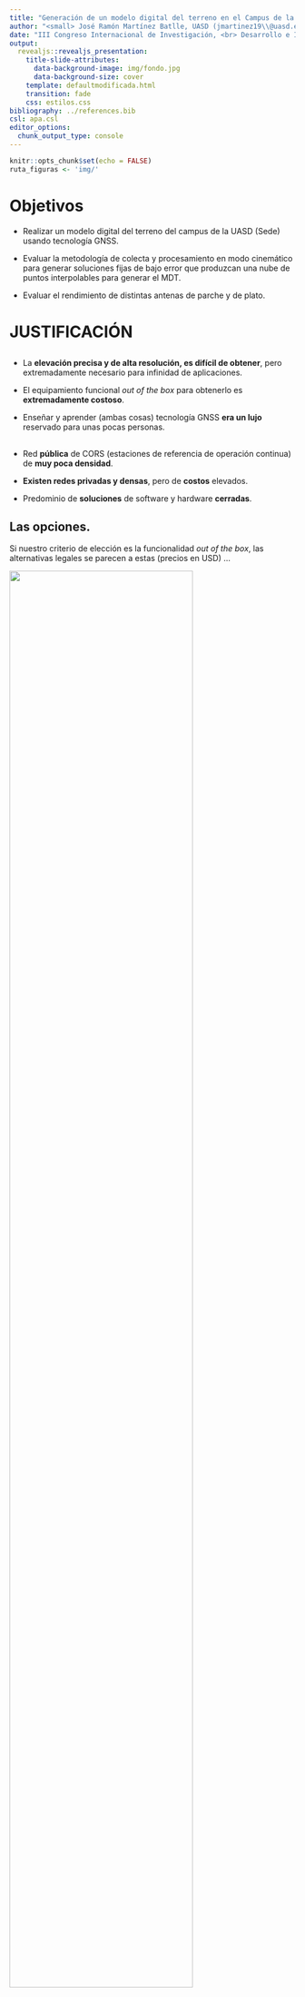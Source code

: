 ```yaml
---
title: "Generación de un modelo digital del terreno en el Campus de la UASD utilizando receptores GNSS de bajo costo"
author: "<small> José Ramón Martínez Batlle, UASD (jmartinez19\\@uasd.edu.do)</small>"
date: "III Congreso Internacional de Investigación, <br> Desarrollo e Innovación (I+D+I) <br> XXIII Jornada de Investigación Científica <br> <small> Universidad Autónoma de Santo Domingo (UASD) <br> 19 al 21 de noviembre, 2024 <br> Santo Domingo, República Dominicana </small> <br> <span style='font-size: 18px;'>https://geofis.github.io/mdt-campus-uasd-gnss-bajo-costo/presentaciones/III-Congreso-IDI-XXIII-JIC-nov24.html</span>"
output:
  revealjs::revealjs_presentation:
    title-slide-attributes:
      data-background-image: img/fondo.jpg
      data-background-size: cover
    template: defaultmodificada.html
    transition: fade
    css: estilos.css
bibliography: ../references.bib
csl: apa.csl
editor_options:
  chunk_output_type: console
---
```


```r
knitr::opts_chunk$set(echo = FALSE)
ruta_figuras <- 'img/'
```

# Objetivos

- Realizar un modelo digital del terreno del campus de la UASD (Sede) usando tecnología GNSS.

- Evaluar la metodología de colecta y procesamiento en modo cinemático para generar soluciones fijas de bajo error que produzcan una nube de puntos interpolables para generar el MDT.

- Evaluar el rendimiento de distintas antenas de parche y de plato.

# JUSTIFICACIÓN

##

- La __elevación precisa y de alta resolución, es difícil de obtener__, pero extremadamente necesario para infinidad de aplicaciones.

- El equipamiento funcional _out of the box_ para obtenerlo es __extremadamente costoso__.

- Enseñar y aprender (ambas cosas) tecnología GNSS __era un lujo__ reservado para unas pocas personas.

##

- Red __pública__ de CORS (estaciones de referencia de operación continua) de __muy poca densidad__.

- __Existen redes privadas y densas__, pero de __costos__ elevados.

- Predominio de __soluciones__ de software y hardware __cerradas__.

## Las opciones.

Si nuestro criterio de elección es la funcionalidad _out of the box_, las alternativas legales se parecen a estas (precios en USD) ...

![](img/trimble-used.png){width=80%}

## ![](img/emlid-base-rover.jpg)

## ![](img/foif-base-rover.jpg)

## ![](img/comnav-sinognss-base-rover.jpg)

## ... o armamos nuestros propios receptores usando placas y módulos OEM ...

![](img/ardusimple-mouser.jpg)

## ![](img/unicore-um982.jpg)

## ![](img/quectel-lg290.jpg)

## ... y los operamos con software de código abierto y servicios gratuitos.

![](img/rtkbase.jpg){width=55%}
https://github.com/Stefal/rtkbase

## ![](img/rtk2go.jpg){width=75%}
http://rtk2go.com/

## Aplicaciones

* __APRENDER Y ENSEÑAR SIN MIEDO A TENER QUE EMPEÑAR UN RIÑÓN__.

## ![](img/ensenar-aprender.jpg){width=50%}
Fotos: Cinthia Vandepool y Edwin Fernández

## ![](img/ensenar-aprender-2.jpg){width=60%}

## Aplicaciones

* Topografía y mensura.

* Monitoreo de __la deformación del terreno (e.g. subsidencia), deslizamientos, fallas__.

* Perfil de __playa__, sección transversal del __río__, apoyo a la hidráulica fluvial.

* __Inventario preciso de seres vivos__, especialmente de plantas.

* Corrección en el procesamiento __fotogramétrico y de datos LiDAR__.

## Aplicaciones

* Construcción, monitoreo de __edificaciones y estructuras__ (puentes).

* __Agricultura__ de precisión.

* Detección de __tsunamis__ por boyas GNSS.

* Sistemas de __transporte__, vehículos autónomos.

* Sistemas de cartografía __móviles__ (Street View).

* El "etc." es bastante extenso.

# MATERIALES Y MÉTODOS

```bash
convert -density 300 -background white -alpha remove -alpha off -resize 1920x \
  presentaciones/img/metodologia-grafica.pdf \
  presentaciones/img/metodologia-grafica.jpg
```

## ![](img/metodologia-grafica.jpg)

## ![](img/partes-peq.jpg){width=85%}

## ![](img/cuatro-receptores-cuatro-antenas.jpg){width=90%}
<small>Velocidad: <10 km/h, cada época separada, a lo sumo, por medio metro</small>

## ![](img/palo-antena-receptor-sw-maps-lefebure-en-terreno.jpg)

## ![](img/base-propia-base-movil.jpg){width=45%}

## ![](img/base-sigcart.jpg)
http://rtk2go.com:2101/SNIP::MOUNTPT?NAME=geofis_mbase

## ![](img/ta-rota-pero-eso-no-e-na.jpg){width=75%}
__"'Ta rota, pero eso no e' na'"__

<small>Foto: Saderis Carmona</small>

# RESULTADOS

## ![](img/base-sigcart-2-dias-nrcan-csrs-ppp.jpg)
<small>Posición de la base según CSRS-PPP de NRCan. Los datos enviados con una tasa de muestreo de 30 segundos, pero la base colectó una época cada segundo para proveer correcciones RTCM y permitir soluciones RTK (éstas últimas no usadas, sólo para comprobar funcionalidad del motor interno de los módulos en terreno)</small>

## ![](img/muestra-visibilidad-satelites-5-hz.jpg)
<small>En rovers, una época cada 0.2 segundos, frecuencia de muestreo de 5 Hz</small>

## ![](img/snr-multipath.jpg)

## Soluciones fijas

- Un cuarto de millón de soluciones FIX, de las que, usando un criterio extremadamente conservador, basado en el umbral 5 para la razón entre los residuos al cuadrado de la segunda mejor solución y la mejor solución.

- Para la interpolación, se utilizaron ca. 90,000 soluciones fijas, pero se podían haber usado muchas más usando un criterio menos estricto.

- La interpolación se realizó con splines multinivel utilizando funciones base (B-splines).

## ![](img/nube-de-puntos.jpg)

## ![](img/nube-de-puntos-zoom-1.jpg)

## ![](img/nube-de-puntos-zoom-2.jpg)

## ![](img/nube-de-puntos-zoom-3.jpg)

## ![](img/dtm.jpg)

## ![](img/dtm-zoom-1.jpg)

## ![](img/dtm-zoom-2.jpg)

# DISCUSIÓN

- Se alcanzaron los objetivos propuestos inicialmente, y un poco más. 

- Se evaluó el error usando soluciones de ocupaciones estáticas anteriores realizadas en el BM ALMA y en el localizado frente a la rotonda de la FIA, y las diferencias fueron apenas centimétricas.

- La metodología empleada es idónea para la producción de cartografía topográfica precisa.

- Las antenas de plato mostraron un rendimiento ligeramente mejor que las de parche.

## Desafíos futuros

- Clasificar nube de puntos.

- Añadir cámara para fotogrametría terrestre.

- Añadir más recorridos en las áreas próximas a edificaciones, controlando el efecto multitrayecto.

- Visitar áreas que, por encontrarse en uso (e.g. play de softball), no pudieron cubrirse.

## Desafíos futuros

- Desarrollar el mismo flujo de trabajo con compensación por inclinación y acelaración, así como con receptores de doble antena.

- Realizar más ocupaciones estáticas de larga duración en distintos puntos del campus.

- Instalar más bases en el campus. Son bienvenidas las colaboraciones, pero sospecho que sólo serán fructíferas aquellas en las que el/la interesado/a se apropia de su propio proceso de confección y, especialmente, del mantenimiento.

#

<section style="font-size: 72px; text-align: center;">

<br>

<img src="img/email-icon.png" style="display: inline-block; vertical-align: middle;" width="48"/> jmartinez19\@uasd.edu.do

<img src="img/gh-icon.png" style="display: inline-block; vertical-align: middle;" width="48"/> geofis

</section>
